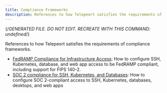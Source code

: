 ```yaml
---
title: Compliance Frameworks
description: References to how Telepeort satisfies the requirements of compliance frameworks.
---
```


{/*GENERATED FILE. DO NOT EDIT. RECREATE WITH THIS COMMAND:
undefined*/}

References to how Telepeort satisfies the requirements of compliance frameworks.

- [FedRAMP Compliance for Infrastructure Access](compliance-frameworks/fedramp.mdx): How to configure SSH, Kubernetes, database, and web app access to be FedRAMP compliant, including support for FIPS 140-2.
- [SOC 2 compliance for SSH, Kubernetes, and Databases](compliance-frameworks/soc2.mdx): How to configure SOC 2-compliant access to SSH, Kubernetes, databases, desktops, and web apps
